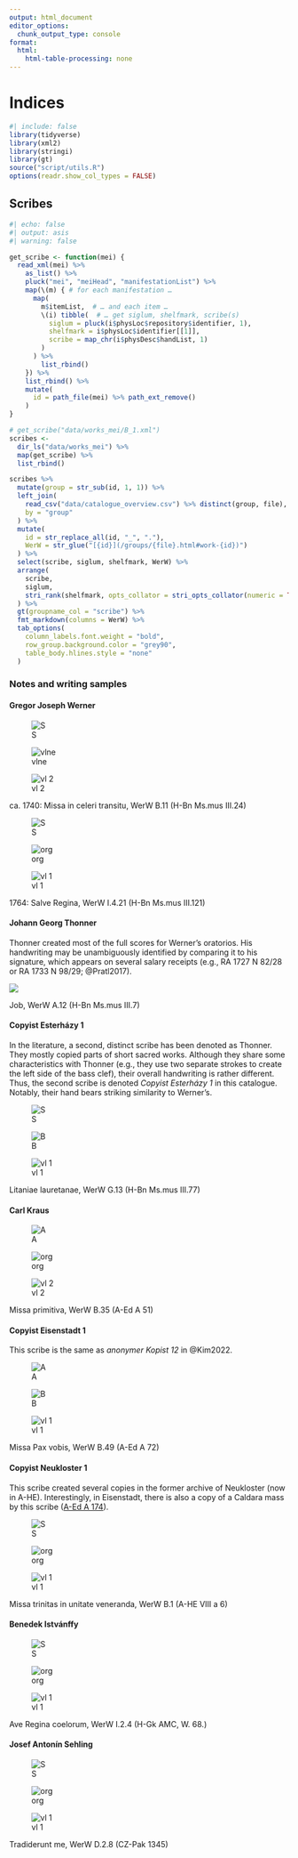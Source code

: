 ```yaml
---
output: html_document
editor_options:
  chunk_output_type: console
format:
  html:
    html-table-processing: none
---
```


# Indices {.unnumbered}

```r
#| include: false
library(tidyverse)
library(xml2)
library(stringi)
library(gt)
source("script/utils.R")
options(readr.show_col_types = FALSE)
```


## Scribes

```r
#| echo: false
#| output: asis
#| warning: false

get_scribe <- function(mei) {
  read_xml(mei) %>% 
    as_list() %>%
    pluck("mei", "meiHead", "manifestationList") %>% 
    map(\(m) { # for each manifestation …
      map(
        m$itemList,  # … and each item …
        \(i) tibble(  # … get siglum, shelfmark, scribe(s)
          siglum = pluck(i$physLoc$repository$identifier, 1),
          shelfmark = i$physLoc$identifier[[1]],
          scribe = map_chr(i$physDesc$handList, 1)
        )
      ) %>% 
        list_rbind()
    }) %>% 
    list_rbind() %>% 
    mutate(
      id = path_file(mei) %>% path_ext_remove()
    )
}

# get_scribe("data/works_mei/B_1.xml")
scribes <-
  dir_ls("data/works_mei") %>% 
  map(get_scribe) %>% 
  list_rbind()

scribes %>% 
  mutate(group = str_sub(id, 1, 1)) %>% 
  left_join(
    read_csv("data/catalogue_overview.csv") %>% distinct(group, file),
    by = "group"
  ) %>% 
  mutate(
    id = str_replace_all(id, "_", "."),
    WerW = str_glue("[{id}](/groups/{file}.html#work-{id})")
  ) %>% 
  select(scribe, siglum, shelfmark, WerW) %>% 
  arrange(
    scribe,
    siglum,
    stri_rank(shelfmark, opts_collator = stri_opts_collator(numeric = TRUE))
  ) %>% 
  gt(groupname_col = "scribe") %>%
  fmt_markdown(columns = WerW) %>%
  tab_options(
    column_labels.font.weight = "bold",
    row_group.background.color = "grey90",
    table_body.hlines.style = "none"
  )
```

### Notes and writing samples

#### Gregor Joseph Werner

:::{#fig-scribes-werner-1740 layout-ncol=3}
![S](images/scribes/werner_1740_S.png)

![vlne](images/scribes/werner_1740_vlne.png)

![vl 2](images/scribes/werner_1740_vl2.png)

ca. 1740: Missa in celeri transitu, WerW B.11 (H-Bn Ms.mus III.24)
:::

:::{#fig-scribes-werner-1764 layout-ncol=3}
![S](images/scribes/werner_1764_S.png)

![org](images/scribes/werner_1764_org.png)

![vl 1](images/scribes/werner_1764_vl1.png)

1764: Salve Regina, WerW I.4.21 (H-Bn Ms.mus III.121)
:::


#### Johann Georg Thonner

Thonner created most of the full scores for Werner's oratorios. His handwriting may be unambiguously identified by comparing it to his signature, which appears on several salary receipts (e.g., RA 1727 N 82/28 or RA 1733 N 98/29; @Pratl2017).

:::{#fig-scribes-thonner}
![](images/scribes/thonner.png)

Job, WerW A.12 (H-Bn Ms.mus III.7)
:::


#### Copyist Esterházy 1

In the literature, a second, distinct scribe has been denoted as Thonner. They mostly copied parts of short sacred works. Although they share some characteristics with Thonner (e.g., they use two separate strokes to create the left side of the bass clef), their overall handwriting is rather different. Thus, the second scribe is denoted *Copyist Esterházy 1* in this catalogue. Notably, their hand bears striking similarity to Werner's.

:::{#fig-scribes-esterhazy1 layout-ncol=3}
![S](images/scribes/esterhazy1_S.png)

![B](images/scribes/esterhazy1_B.png)

![vl 1](images/scribes/esterhazy1_vl1.png)

Litaniae lauretanae, WerW G.13 (H-Bn Ms.mus III.77)
:::


#### Carl Kraus

:::{#fig-scribes-kraus layout-ncol=3}
![A](images/scribes/kraus_A.png)

![org](images/scribes/kraus_org.png)

![vl 2](images/scribes/kraus_vl2.png)

Missa primitiva, WerW B.35 (A-Ed A 51)
:::


#### Copyist Eisenstadt 1

This scribe is the same as *anonymer Kopist 12* in @Kim2022.

:::{#fig-scribes-eisenstadt1 layout-ncol=3}
![A](images/scribes/eisenstadt1_A.png)

![B](images/scribes/eisenstadt1_B.png)

![vl 1](images/scribes/eisenstadt1_vl1.png)

Missa Pax vobis, WerW B.49 (A-Ed A 72)
:::





#### Copyist Neukloster 1

This scribe created several copies in the former archive of Neukloster (now in A-HE). Interestingly, in Eisenstadt, there is also a copy of a Caldara mass by this scribe ([A-Ed A 174](https://dommusikarchiv.martinus.at/site/werkverzeichnis/gallery/631.html)).

:::{#fig-scribes-heiligenkreuz-1 layout-ncol=3}
![S](images/scribes/neukloster1_S.png)

![org](images/scribes/neukloster1_org.png)

![vl 1](images/scribes/neukloster1_vl1.png)

Missa trinitas in unitate veneranda, WerW B.1 (A-HE VIII a 6)
:::


#### Benedek Istvánffy

:::{#fig-scribes-istvanffy layout-ncol=3}
![S](images/scribes/istvanffy_S.png)

![org](images/scribes/istvanffy_org.png)

![vl 1](images/scribes/istvanffy_vl1.png)

Ave Regina coelorum, WerW I.2.4 (H-Gk AMC, W. 68.)
:::


#### Josef Antonín Sehling

:::{#fig-scribes-sehling layout-ncol=3}
![S](images/scribes/sehling_S.png)

![org](images/scribes/sehling_org.png)

![vl 1](images/scribes/sehling_vl1.png)

Tradiderunt me, WerW D.2.8 (CZ-Pak 1345)
:::
